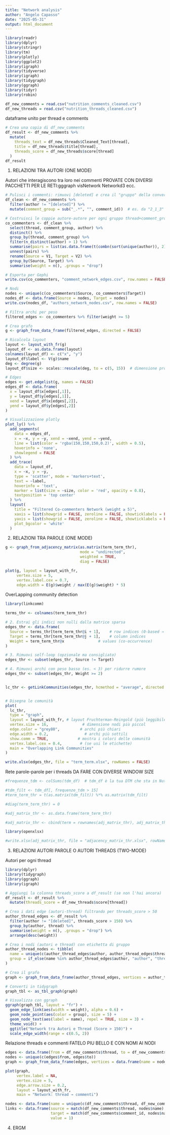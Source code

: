 ```yaml
---
title: "Network analysis"
author: "Angelo Capasso"
date: "2025-05-31"
output: html_document
---
```


```r
library(readr)
library(dplyr)
library(stringr)
library(tm)
library(plotly)
library(ggplot2)
library(igraph)
library(tidyverse)
library(igraph)
library(tidygraph)
library(ggraph)
library(tidyr)
library(robin)

df_new_comments = read.csv("nutrition_comments_cleaned.csv")
df_new_threads = read.csv("nutrition_threads_cleaned.csv")
```


dataframe unito per thread e comments
```r
# Crea una copia di df_new_comments
df_result <- df_new_comments %>%
  mutate(
    threads_text = df_new_threads$Cleaned_Text[thread],
    title = df_new_threads$title[thread],
    threads_score = df_new_threads$score[thread]
  )
df_result
```



1) RELAZIONI TRA AUTORI (ONE MODE)

Autori che interagiscono tra loro nei commenti
PROVATE CON DIVERSI PACCHETTI PER LE RETI:gggraph visNetwork Networkd3 ecc.
```r
# Pulisci i commenti: rimuovi [deleted] e crea il "gruppo" della conversazione
df_clean <- df_new_comments %>%
  filter(author != "[deleted]") %>%
  mutate(comment_group = sub("_.*", "", comment_id))  # es. da "2_1_3" ottieni "2"

# Costruisci le coppie autore-autore per ogni gruppo thread+comment_group
co_commenters <- df_clean %>%
  select(thread, comment_group, author) %>%
  distinct() %>%
  group_by(thread, comment_group) %>%
  filter(n_distinct(author) > 1) %>%
  summarise(pairs = list(as.data.frame(t(combn(sort(unique(author)), 2)))), .groups = "drop") %>%
  unnest(pairs) %>%
  rename(Source = V1, Target = V2) %>%
  group_by(Source, Target) %>%
  summarise(weight = n(), .groups = "drop")

# Esporta per Gephi
write.csv(co_commenters, "comment_network_edges.csv", row.names = FALSE)

# Nodi
nodes <- unique(c(co_commenters$Source, co_commenters$Target))
nodes_df <- data.frame(Source = nodes, Target = nodes)
write.csv(nodes_df, "authors_network_nodes.csv", row.names = FALSE)

```


```r
# Filtra archi per peso
filtered_edges <- co_commenters %>% filter(weight >= 5)

# Crea grafo
g <- graph_from_data_frame(filtered_edges, directed = FALSE)

# Ricalcola layout
layout <- layout_with_fr(g)
layout_df <- as.data.frame(layout)
colnames(layout_df) <- c("x", "y")
layout_df$label <- V(g)$name
deg <- degree(g)
layout_df$size <- scales::rescale(deg, to = c(5, 15))  # dimensione proporzionale

# Edges
edges <- get.edgelist(g, names = FALSE)
edges_df <- data.frame(
  x = layout_df$x[edges[,1]],
  y = layout_df$y[edges[,1]],
  xend = layout_df$x[edges[,2]],
  yend = layout_df$y[edges[,2]]
)

# Visualizzazione plotly
plot_ly() %>%
  add_segments(
    data = edges_df,
    x = ~x, y = ~y, xend = ~xend, yend = ~yend,
    line = list(color = 'rgba(150,150,150,0.2)', width = 0.5),
    hoverinfo = 'none',
    showlegend = FALSE
  ) %>%
  add_trace(
    data = layout_df,
    x = ~x, y = ~y,
    type = 'scatter', mode = 'markers+text',
    text = ~label,
    hoverinfo = 'text',
    marker = list(size = ~size, color = 'red', opacity = 0.8),
    textposition = 'top center'
  ) %>%
  layout(
    title = "Filtered Co-commenters Network (weight ≥ 5)",
    xaxis = list(showgrid = FALSE, zeroline = FALSE, showticklabels = FALSE),
    yaxis = list(showgrid = FALSE, zeroline = FALSE, showticklabels = FALSE),
    plot_bgcolor = 'white'
  )

```



2) RELAZIONI TRA PAROLE (ONE MODE)


```r
g <- graph_from_adjacency_matrix(as.matrix(term_term_thr), 
                                 mode = "undirected", 
                                 weighted = TRUE, 
                                 diag = FALSE)

plot(g, layout = layout_with_fr,
     vertex.size = 5,
     vertex.label.cex = 0.7,
     edge.width = E(g)$weight / max(E(g)$weight) * 5)
```
OverLapping community detection
```r
library(linkcomm)

terms_thr <- colnames(term_term_thr)

# 2. Estrai gli indici non nulli dalla matrice sparsa
edges_thr <- data.frame(
  Source = terms_thr[term_term_thr@i + 1],    # row indices (0-based → +1)
  Target = terms_thr[term_term_thr@j + 1],    # column indices
  Weight = term_term_thr@x               # values (co-occurrence)
)

# 3. Rimuovi self-loop (opzionale ma consigliato)
edges_thr <- subset(edges_thr, Source != Target)

# 4. Rimuovi archi con peso basso (es. < 3) per ridurre rumore
edges_thr <- subset(edges_thr, Weight >= 2)


lc_thr <- getLinkCommunities(edges_thr, hcmethod = "average", directed = FALSE)


# Disegna le comunità
plot(
  lc_thr,
  type = "graph",
  layout = layout_with_fr, # layout Fruchterman-Reingold (più leggibile)
  vertex.size = 16,               # dimensione nodi più piccol             
  edge.color = "grey80",         # archi più chiari
  edge.width = 0.2,                # archi più sottili
  show.comm = TRUE,             # mostra i colori delle comunità
  vertex.label.cex = 0.4,        # (se usi le etichette)
  main = "Overlapping Link Communities"
)

```

```r
write.xlsx(edges_thr, file = "term_term.xlsx", rowNames = FALSE)
```


Rete parole-parole per i threads
DA FARE CON DIVERSE WINDOW SIZE
```r
#frequenze_tdm <- colSums(tdm_df)  # tdm_df è la tua DTM che sta in Nutrition_textmining

#tdm_filt <- tdm_df[, frequenze_tdm > 15]
#term_term_thr = t(as.matrix(tdm_filt)) %*% as.matrix(tdm_filt)

#diag(term_term_thr) = 0

#adj_matrix_thr <- as.data.frame(term_term_thr)

#adj_matrix_thr <- cbind(term = rownames(adj_matrix_thr), adj_matrix_thr)

library(openxlsx)

#write.xlsx(adj_matrix_thr, file = "adjacency_matrix_thr.xlsx", rowNames = FALSE)
```




3) RELAZIONI AUTORI PAROLE O AUTORI THREADS (TWO-MODE)

Autori per ogni thread
```r
library(dplyr)
library(tidygraph)
library(ggraph)
library(igraph)

# Aggiungi la colonna threads_score a df_result (se non l'hai ancora)
df_result <- df_result %>%
  mutate(threads_score = df_new_threads$score[thread])

# Crea i dati edge (autori-thread) filtrando per threads_score > 50
author_thread_edges <- df_result %>%
  filter(author != "[deleted]", threads_score > 150) %>%
  group_by(author, thread) %>%
  summarise(weight = n(), .groups = "drop") %>%
  arrange(desc(weight))

# Crea i nodi (autori e thread) con etichetta di gruppo
author_thread_nodes <- tibble(
  name = unique(c(author_thread_edges$author, author_thread_edges$thread)),
  group = if_else(name %in% author_thread_edges$author, "author", "thread")
)

# Crea il grafo
graph <- graph_from_data_frame(author_thread_edges, vertices = author_thread_nodes)

# Converti in tidygraph
graph_tbl <- as_tbl_graph(graph)

# Visualizza con ggraph
ggraph(graph_tbl, layout = "fr") +
  geom_edge_link(aes(width = weight), alpha = 0.6) +
  geom_node_point(aes(color = group), size = 5) +
  geom_node_text(aes(label = name), repel = TRUE, size = 3) +
  theme_void() +
  ggtitle("Network tra Autori e Thread (Score > 150)") +
  scale_edge_width(range = c(0.5, 2))

```







Relazione threads e commenti
FATELO PIU BELLO E CON NOMI AI NODI
```r
edges <- data.frame(from = df_new_comments$thread, to = df_new_comments$comment_id)
nodes <- unique(c(edges$from, edges$to))
graph <- graph_from_data_frame(edges, vertices = data.frame(name = nodes), directed = TRUE)

plot(graph,
     vertex.label = NA,
     vertex.size = 5,
     edge.arrow.size = 0.2,
     layout = layout_with_fr,
     main = "Network: thread → commenti")

nodes <- data.frame(name = unique(c(df_new_comments$thread, df_new_comments$comment_id)))
links <- data.frame(source = match(df_new_comments$thread, nodes$name) - 1,
                    target = match(df_new_comments$comment_id, nodes$name) - 1,
                    value = 1)
```




4) ERGM